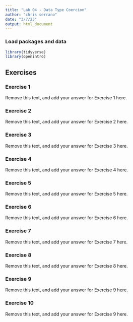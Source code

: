 ```yaml
---
title: "Lab 04 - Data Type Coercion"
author: "chris serrano"
date: "3/7/23"
output: html_document
---
```


### Load packages and data

```r
library(tidyverse)
library(openintro)
```

## Exercises

### Exercise 1

Remove this text, and add your answer for Exercise 1 here.

### Exercise 2

Remove this text, and add your answer for Exercise 2 here.

### Exercise 3

Remove this text, and add your answer for Exercise 3 here.

### Exercise 4

Remove this text, and add your answer for Exercise 4 here.

### Exercise 5

Remove this text, and add your answer for Exercise 5 here.

### Exercise 6

Remove this text, and add your answer for Exercise 6 here.

### Exercise 7

Remove this text, and add your answer for Exercise 7 here.

### Exercise 8

Remove this text, and add your answer for Exercise 8 here.

### Exercise 9

Remove this text, and add your answer for Exercise 9 here.

### Exercise 10

Remove this text, and add your answer for Exercise 9 here.
